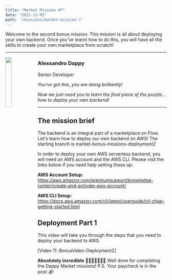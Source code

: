 ```yaml
---
title: "Market Mission #7"
date: "2021-11-05"
path: '/missions/market-mission-7'
---
```



Welcome to the second bonus mission. This mission is all about deploying your own backend. Once you've learnt how to do this, you will have all the skills to create your own marketplace from scratch!

---

<img src="DappyImage" width="20%" style="float: left;" />


### Alessandro Dappy

Senior Developer

*You've got this, you are doing brilliantly!* 

*Now we just need you to learn the final piece of the puzzle... how to deploy your own backend!* 

---

## The mission brief

The backend is an integral part of a marketplace on Flow. Let's learn how to deploy our own backend on AWS! The starting branch is market-bonus-missions-deployment2

In order to deploy your own AWS serverless backend, you will need an AWS account and the AWS CLI. Please visit the links below if you need help setting these up:

**AWS Account Setup:**
https://aws.amazon.com/premiumsupport/knowledge-center/create-and-activate-aws-account/

**AWS CLI Setup:**
https://docs.aws.amazon.com/cli/latest/userguide/cli-chap-getting-started.html

## Deployment Part 1

This video will take you through the steps that you need to deploy your backend to AWS.

[Video 11: BonusVideo-Deployment2]

**Absolutely incredible** 🎊🥳🎂🎉😄😄😄 Well done for completing the Dappy Market missions! P.S. Your paycheck is in the post 💰!

